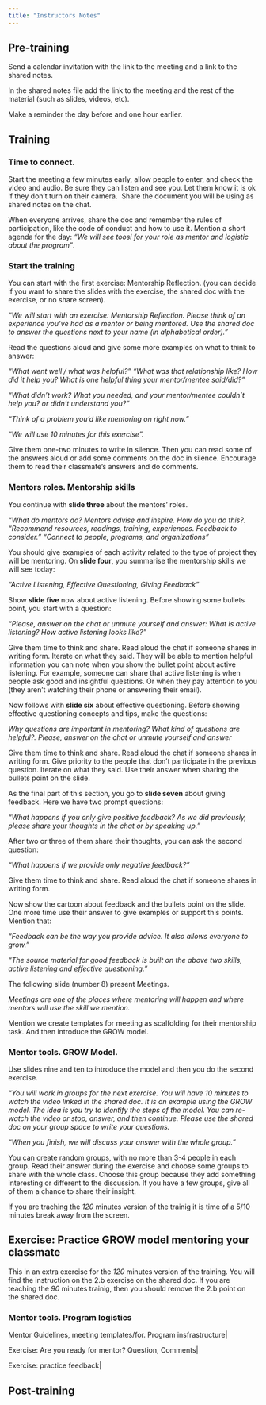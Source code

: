 ```yaml
---
title: "Instructors Notes"
---
```


## Pre-training

Send a calendar invitation with the link to the meeting and a link to the shared notes.

In the shared notes file add the link to the meeting and the rest of the material (such as slides, videos, etc).

Make a reminder the day before and one hour earlier.


## Training

### Time to connect. 
Start the meeting a few minutes early, allow people to enter, and check the video and audio. Be sure they can listen and see you. Let them know it is ok if they don’t turn on their camera.  Share the document you will be using as shared notes on the chat.

When everyone arrives, share the doc and remember the rules of participation, like the code of conduct and how to use it. Mention a short agenda for the day: _“We will see toosl for your role as mentor and logistic about the program”_. 


### Start the training


You can start with the first exercise: Mentorship Reflection. (you can decide if you want to share the slides with the exercise, the shared doc with the exercise, or no share screen).

_"We will start with an exercise: Mentorship Reflection. Please think of an experience you've had as a mentor or being mentored.  Use the shared doc to answer the questions next to your name (in alphabetical order)."_

Read the questions aloud and give some more examples on what to think to answer:

_“What went well / what was helpful?” “What was that relationship like? How did it help you? What is one helpful thing your mentor/mentee said/did?”_

 _“What didn’t work? What you needed, and your mentor/mentee couldn't help you?  or didn't understand you?”_

_“Think of a problem you’d like mentoring on right now.”_

_“We will use 10 minutes for this exercise”._

Give them one-two minutes to write in silence. Then you can read some of the answers aloud or add some comments on the doc in silence. Encourage them to read their classmate's answers and do comments. 


### Mentors roles. Mentorship skills 

You continue with __slide three__ about the mentors' roles. 

_"What do mentors do? Mentors advise and inspire. How do you do this?._ 
_"Recommend resources, readings, training, experiences. Feedback to consider."_
_"Connect to people, programs, and organizations"_

You should give examples of each activity related to the type of project they will be mentoring.
On __slide four__, you summarise the mentorship skills we will see today: 

_"Active Listening, Effective Questioning, Giving Feedback"_

Show __slide five__ now about active listening. Before showing some bullets point, you start with a question:

_"Please, answer on the chat or unmute yourself and answer: What is active listening? How active listening looks like?"_

Give them time to think and share. Read aloud the chat if someone shares in writing form. Iterate on what they said. They will be able to mention helpful information you can note when you show the bullet point about active listening. For example, someone can share that active listening is when people ask good and insightful questions. Or when they pay attention to you (they aren't watching their phone or answering their email).


Now follows with __slide six__ about effective questioning. Before showing effective questioning concepts and tips, make the questions:

_Why questions are important in mentoring? What kind of questions are helpful?. Please, answer on the chat or unmute yourself and answer_

Give them time to think and share. Read aloud the chat if someone shares in writing form. Give priority to the people that don't participate in the previous question. Iterate on what they said. Use their answer when sharing the bullets point on the slide. 

As the final part of this section, you go to __slide seven__ about giving feedback.  Here we have two prompt questions: 

_"What happens if you only give positive feedback? As we did previously, please share your thoughts in the chat or by speaking up."_

After two or three of them share their thoughts, you can ask the second question:

_"What happens if we provide only negative feedback?"_

Give them time to think and share.  Read aloud the chat if someone shares in writing form.

Now show the cartoon about feedback and the bullets point on the slide. One more time use their answer to give examples or support this points. Mention that:

_"Feedback can be the way you provide advice. It also allows everyone to grow."_ 

_"The source material for good feedback is built on the above two skills, active listening and effective questioning."_ 

The following slide (number 8) present Meetings. 

_Meetings are one of the places where mentoring will happen and where mentors will use the skill we mention._

Mention we create templates for meeting as scalfolding for their mentorship task. And then introduce the GROW model.

### Mentor tools. GROW Model.    

Use slides nine and ten to introduce the model and then you do the second exercise.

_"You will work in groups for the next exercise. You will have 10 minutes to watch the video linked in the shared doc. It is an example using the GROW model. The idea is you try to identify the steps of the model. You can re-watch the video or stop, answer, and then continue. Please use the shared doc on your group space to write your questions._

_"When you finish, we will discuss your answer with the whole group."_

You can create random groups, with no more than 3-4 people in each group. Read their answer during the exercise and choose some groups to share with the whole class. Choose this group because they add something interesting or different to the discussion. If you have a few groups, give all of them a chance to share their insight. 


::: {.callout-note}
If you are traching the _120_ minutes version of the trainig it is time of a 5/10 minutes break away from the screen. 
:::

::: {.callout-tip}
## Exercise: Practice GROW model mentoring your classmate
This in an extra exercise for the _120_ minutes version of the training. 
You will find the instruction on the 2.b exercise on the shared doc. 
If you are teaching the _90_ minutes trainig, then you should remove the
2.b point on the shared doc.
:::
 
### Mentor tools. Program logistics 

Mentor Guidelines, meeting templates/for. Program insfrastructure|

Exercise: Are you ready for mentor? Question, Comments|

Exercise: practice feedback|

## Post-training
